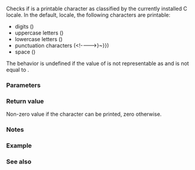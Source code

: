 {{cpp/title|isprint}}
{{cpp/string/byte/navbar}}
{{ddcl|header=cctype|
int isprint( int ch );
}}

Checks if {{c|ch}} is a printable character as classified by the currently installed C locale. In the default, {{c|"C"}} locale, the following characters are printable:

* digits ({{tt|0123456789}})
* uppercase letters ({{tt|ABCDEFGHIJKLMNOPQRSTUVWXYZ}})
* lowercase letters ({{tt|abcdefghijklmnopqrstuvwxyz}})
* punctuation characters ({{tt|1=!"#$%&amp;'()*+,-./:;&lt;=&gt;?@[\]^_`{&lt;!----&gt;{{!}}&lt;!----&gt;}~}})
* space ({{tt| }})

The behavior is undefined if the value of {{c|ch}} is not representable as {{c/core|unsigned char}} and is not equal to {{c|EOF}}.

===Parameters===
{{par begin}}
{{par|ch|character to classify}}
{{par end}}

===Return value===
Non-zero value if the character can be printed, zero otherwise.

===Notes===
{{cpp/string/byte/note unsigned char}}

===Example===
{{example|
|code=
#include &lt;cctype&gt;
#include &lt;clocale&gt;
#include &lt;iostream&gt;
 
int main()
{
    unsigned char c = '\xa0'; // the non-breaking space in ISO-8859-1
 
    std::cout &lt;&lt; "isprint(\'\\xa0\', default C locale) returned "
              &lt;&lt; std::boolalpha &lt;&lt; (bool)std::isprint(c) &lt;&lt; '\n';
 
    std::setlocale(LC_ALL, "en_GB.iso88591");
    std::cout &lt;&lt; "isprint(\'\\xa0\', ISO-8859-1 locale) returned "
              &lt;&lt; std::boolalpha &lt;&lt; (bool)std::isprint(c) &lt;&lt; '\n';
}
|p=true
|output=
isprint('\xa0', default C locale) returned false
isprint('\xa0', ISO-8859-1 locale) returned true
}}

===See also===
{{dsc begin}}
{{dsc inc|cpp/locale/dsc isprint}}
{{dsc inc|cpp/string/wide/dsc iswprint}}
{{dsc see c|c/string/byte/isprint}}
{{dsc end}}
{{cpp/string/character classes}}

{{langlinks|de|es|fr|it|ja|pt|ru|zh}}